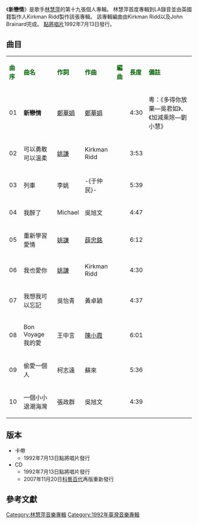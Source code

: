 {{unreferenced|time=2014-01-16T14:29:20+00:00}}
{{Infobox album <!-- See Wikipedia:WikiProject_Albums -->
| name       = 新戀情
| type       = 專輯
| artist     = [[林慧萍|林慧萍]]
| cover      = 
| released   = 1992年7月13日
| genre      = [[國語流行音樂|國語流行音樂]]
| length     = 50 分 31 秒
| label      = 點將唱片
<!-- 未知參數 | number     = DJCD-9256 -->
| producer   = Kirkman Ridd
| prev_title = [[林慧萍24K黃金CD版1|林慧萍24K黃金CD版1]]
| prev_year  = 1991 <!-- 11月 -->
| next_title = [[台灣國語_(專輯)|台灣國語 (專輯)]]
| next_year  = 1992 <!-- 12月 -->
}}
《'''新戀情'''》是歌手[[林慧萍|林慧萍]]的第十九張個人專輯。
林慧萍首度專輯到LA錄音並由英國籍製作人Kirkman Ridd製作該張專輯。
該專輯編曲由Kirkman Ridd以及John Brainard完成。
[[點將唱片|點將唱片]]1992年7月13日發行。

==曲目==
{| class="wikitable"
|-
| <font color=darkgreen>'''曲序'''</font> || <font color=darkgreen>'''曲名'''</font> || <font color=darkgreen>'''作詞'''</font> || <font color=darkgreen>'''作曲'''</font> || <font color=darkgreen>'''編曲'''</font> || <font color=darkgreen>'''長度'''</font>  || <font color=darkgreen>'''備註'''</font>
|-
| 01 || '''新戀情''' || [[鄭華娟|鄭華娟]] || [[鄭華娟|鄭華娟]] ||  || 4:30 || 粵：《多得你放棄—吳君如》、《加減乘除—劉小慧》
|-
| 02 || 可以勇敢可以溫柔 || [[姚謙|姚謙]] || Kirkman Ridd ||  || 3:53 || 
|-
| 03 || 列車 || 李姚 || -{于仲民}- ||  || 5:39 || 
|-
| 04 || 我醉了 || Michael || 吳旭文 ||  || 4:47 || 
|-
| 05 || 重新學習愛情 || [[姚謙|姚謙]] || [[薛忠銘|薛忠銘]] ||  || 6:12 || 
|-
| 06 || 我也愛你 || [[姚謙|姚謙]] || Kirkman Ridd ||  || 4:30 || 
|-
| 07 || 我想我可以忘記 || 吳怡青 || 黃卓穎 ||  || 4:37 ||
|-
| 08 || Bon Voyage 我的愛 || 王中言 || [[陳小霞|陳小霞]] ||  || 6:01 || 
|-
| 09 || 偷愛一個人 || 柯志遠 || 蘇來 ||  || 5:36 || 
|-
| 10 || 一個小小退潮海灣 || 張政群 || 吳旭文 ||  || 4:39 || 
|}

== 版本 ==
*卡帶
**1992年7月13日點將唱片發行
*CD
**1992年7月13日點將唱片發行
**2007年11月20日[[科藝百代|科藝百代]]再版重新發行

==參考文獻==
{{reflist}}

[[Category:林慧萍音樂專輯|Category:林慧萍音樂專輯]]
[[Category:1992年臺灣音樂專輯|Category:1992年臺灣音樂專輯]]